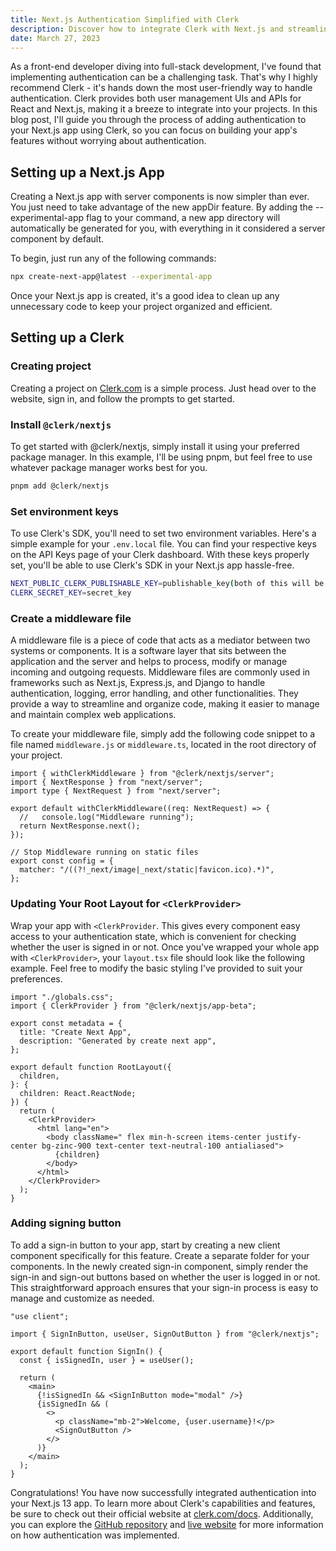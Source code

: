 ```yaml
---
title: Next.js Authentication Simplified with Clerk
description: Discover how to integrate Clerk with Next.js and streamline your user management. Elevate your authentication process with our step-by-step guide.
date: March 27, 2023
---
```


As a front-end developer diving into full-stack development, I've found that implementing authentication can be a challenging task. That's why I highly recommend Clerk - it's hands down the most user-friendly way to handle authentication. Clerk provides both user management UIs and APIs for React and Next.js, making it a breeze to integrate into your projects. In this blog post, I'll guide you through the process of adding authentication to your Next.js app using Clerk, so you can focus on building your app's features without worrying about authentication.

## Setting up a Next.js App

Creating a Next.js app with server components is now simpler than ever. You just need to take advantage of the new appDir feature. By adding the --experimental-app flag to your command, a new app directory will automatically be generated for you, with everything in it considered a server component by default.

To begin, just run any of the following commands:

```bash
npx create-next-app@latest --experimental-app
```

Once your Next.js app is created, it's a good idea to clean up any unnecessary code to keep your project organized and efficient.

## Setting up a Clerk

### Creating project

Creating a project on [Clerk.com](http://clerk.com/) is a simple process. Just head over to the website, sign in, and follow the prompts to get started.

### Install `@clerk/nextjs`

To get started with @clerk/nextjs, simply install it using your preferred package manager. In this example, I'll be using pnpm, but feel free to use whatever package manager works best for you.

```bash
pnpm add @clerk/nextjs
```

### Set environment keys

To use Clerk's SDK, you'll need to set two environment variables. Here's a simple example for your `.env.local` file. You can find your respective keys on the API Keys page of your Clerk dashboard. With these keys properly set, you'll be able to use Clerk's SDK in your Next.js app hassle-free.

```bash
NEXT_PUBLIC_CLERK_PUBLISHABLE_KEY=publishable_key(both of this will be unique)
CLERK_SECRET_KEY=secret_key
```

### Create a middleware file

A middleware file is a piece of code that acts as a mediator between two systems or components. It is a software layer that sits between the application and the server and helps to process, modify or manage incoming and outgoing requests. Middleware files are commonly used in frameworks such as Next.js, Express.js, and Django to handle authentication, logging, error handling, and other functionalities. They provide a way to streamline and organize code, making it easier to manage and maintain complex web applications.

To create your middleware file, simply add the following code snippet to a file named `middleware.js` or `middleware.ts`, located in the root directory of your project.

```tsx
import { withClerkMiddleware } from "@clerk/nextjs/server";
import { NextResponse } from "next/server";
import type { NextRequest } from "next/server";

export default withClerkMiddleware((req: NextRequest) => {
  //   console.log("Middleware running");
  return NextResponse.next();
});

// Stop Middleware running on static files
export const config = {
  matcher: "/((?!_next/image|_next/static|favicon.ico).*)",
};
```

### Updating Your Root Layout for `<ClerkProvider>`

Wrap your app with `<ClerkProvider`. This gives every component easy access to your authentication state, which is convenient for checking whether the user is signed in or not. Once you've wrapped your whole app with `<ClerkProvider>`, your `layout.tsx` file should look like the following example. Feel free to modify the basic styling I've provided to suit your preferences.

```tsx
import "./globals.css";
import { ClerkProvider } from "@clerk/nextjs/app-beta";

export const metadata = {
  title: "Create Next App",
  description: "Generated by create next app",
};

export default function RootLayout({
  children,
}: {
  children: React.ReactNode;
}) {
  return (
    <ClerkProvider>
      <html lang="en">
        <body className=" flex min-h-screen items-center justify-center bg-zinc-900 text-center text-neutral-100 antialiased">
          {children}
        </body>
      </html>
    </ClerkProvider>
  );
}
```

### Adding signing button

To add a sign-in button to your app, start by creating a new client component specifically for this feature. Create a separate folder for your components. In the newly created sign-in component, simply render the sign-in and sign-out buttons based on whether the user is logged in or not. This straightforward approach ensures that your sign-in process is easy to manage and customize as needed.

```tsx
"use client";

import { SignInButton, useUser, SignOutButton } from "@clerk/nextjs";

export default function SignIn() {
  const { isSignedIn, user } = useUser();

  return (
    <main>
      {!isSignedIn && <SignInButton mode="modal" />}
      {isSignedIn && (
        <>
          <p className="mb-2">Welcome, {user.username}!</p>
          <SignOutButton />
        </>
      )}
    </main>
  );
}
```

Congratulations! You have now successfully integrated authentication into your Next.js 13 app. To learn more about Clerk's capabilities and features, be sure to check out their official website at [clerk.com/docs](https://clerk.com/docs). Additionally, you can explore the [GitHub repository](https://github.com/SameerJadav/nextjs-clerk-auth) and [live website](https://nextjs-clerk-auth.vercel.app/) for more information on how authentication was implemented.
